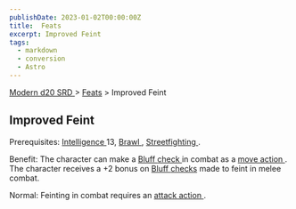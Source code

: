 ```yaml
---
publishDate: 2023-01-02T00:00:00Z
title:  Feats
excerpt: Improved Feint
tags:
  - markdown
  - conversion
  - Astro
---
```


[ Modern d20 SRD ](/#modernD20) > [ Feats](modern-d20-srd-feats-index) > Improved Feint

##  Improved Feint

Prerequisites: [ Intelligence ](modern-d20-srd-basics-ability-scores) 13, [Brawl ](modern-d20-srd-feats-brawl) , [ Streetfighting ](modern-d20-srd-feats-streetfighting) .

Benefit: The character can make a [ Bluff ](modern-d20-srd-skills-bluff) [check ](modern-d20-srd-skills-skill-basics-php#skill-check-index) in combat as
a [ move action ](modern-d20-srd-combat-move-actions) . The character receives
a +2 bonus on [ Bluff ](modern-d20-srd-skills-bluff) [ checks](modern-d20-srd-skills-skill-basics-php#skill-check-index) made to feint in
melee combat.

Normal: Feinting in combat requires an [ attack action ](modern-d20-srd-combat-attack-actions) .

